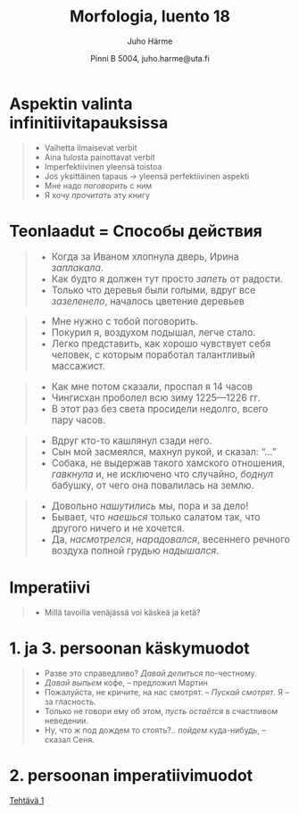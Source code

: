% Morfologia, luento 18
% Juho Härme
% Pinni B 5004, juho.harme@uta.fi

# Aspektin valinta infinitiivitapauksissa

>- Vaihetta ilmaisevat verbit
>- Aina tulosta painottavat verbit 
>- Imperfektiivinen yleensä toistoa
>- Jos yksittäinen tapaus -> yleensä perfektiivinen aspekti
>- Мне надо *поговорить* с ним
>- Я хочу *прочитать* эту книгу

# Teonlaadut = Способы действия

<article class="vinx" style="font-size:120%;color:green;">
>- Когда за Иваном хлопнула дверь, Ирина *заплакала*.
>- Как будто я должен тут просто *запеть* от радости. 
>- Только что деревья были голыми, вдруг все *зазеленело*, началось цветение деревьев
</article>

<article class="vinx" style="font-size:120%;color:brown;">
>- Мне нужно с тобой поговорить.
>- Покурил я, воздухом подышал, легче стало.
>- Легко представить, как хорошо чувствует себя человек, с которым поработал талантливый массажист.
</article>

<article class="vinx" style="font-size:120%;color:purple;">
>- Как мне потом сказали, проспал я 14 часов
>- Чингисхан проболел всю зиму 1225—1226 гг.
>- В этот раз без света просидели недолго, всего пару часов.
</article>

<article class="vinx" style="font-size:120%;color:red;">
>- Вдруг кто-то кашлянул сзади него.
>- Сын мой засмеялся, махнул рукой, и сказал: "..."
>- Собака, не выдержав такого хамского отношения, *гавкнула* и, не исключено что случайно, *боднул* бабушку, от чего она повалилась на землю.
</article>

<article class="vinx" style="font-size:120%;color:blue;">
>- Довольно *нашутились* мы, пора и за дело! 
>- Бывает, что *наешься* только салатом так, что другого ничего и не хочется.
>- Да, *насмотрелся*, *нарадовался*, весеннего речного воздуха полной грудью *надышался*.
</article>

# Imperatiivi

>- Millä tavoilla venäjässä voi käskeä ja ketä?

# 1. ja 3. persoonan käskymuodot

>- Разве это справедливо? *Давай делиться* по-честному.
>- *Давай выпьем* кофе, -- предложил Мартин
>- Пожалуйста, не кричите, на нас смотрят. -- *Пускай смотрят*. Я -- за гласность.
>- Только не говори ему об этом, *пусть остаётся* в счастливом неведении.
>- Ну, что ж под дождем то стоять?.. *пойдем* куда-нибудь, -- сказал Сеня.

# 2. persoonan imperatiivimuodot

[Tehtävä 1](../tehtavat/luento18.pdf)

